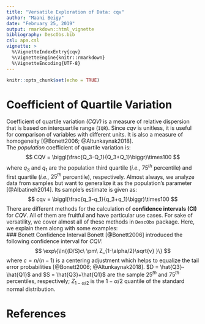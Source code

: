 ```yaml
---
title: "Versatile Exploration of Data: cqv"
author: "Maani Beigy"
date: "February 25, 2019"
output: rmarkdown::html_vignette
bibliography: DescObs.bib
csl: apa.csl
vignette: >
  %\VignetteIndexEntry{cqv}
  %\VignetteEngine{knitr::rmarkdown}
  %\VignetteEncoding{UTF-8}
---
```

```r
knitr::opts_chunk$set(echo = TRUE)
```
# Coefficient of Quartile Variation   
Coefficient of quartile variation *($CQV$)* is a measure of relative dispersion  that is based on interquartile range (`IQR`). Since *cqv* is unitless, it is 
useful for comparison of variables with different units. It is also a measure of homogeneity [@Bonett2006; @Altunkaynak2018].    
The *population* coefficient of quartile variation is:    
$$
CQV = \biggl(\frac{Q_3-Q_1}{Q_3+Q_1}\biggr)\times100
$$
where $q_3$ and $q_1$ are the population third quartile 
(*i.e.,* $75^{th}$ percentile) and first quartile (*i.e.,* $25^{th}$ percentile), respectively. Almost always, we analyze data from samples but want to 
generalize it as the population's parameter [@Albatineh2014]. Its sample's estimate is given as:    
$$
cqv = \biggl(\frac{q_3-q_1}{q_3+q_1}\biggr)\times100
$$
There are different methods for the calculation of **confidence intervals (CI)** 
for *CQV*. All of them are fruitful and have particular use cases. For sake of versatility, we cover almost all of these methods in `DescObs` package. Here, we explain them along with some examples:     
### Bonett Confidence Interval
Bonett [@Bonett2006] introduced the following confidence interval for *CQV*:   
$$
\exp\{\ln{(D/S)c\  \pm\ Z_{1-\alpha/2}\sqrt{v} }\}
$$
where $c = n/(n-1)$ is a centering adjustment which helps to equalize the tail error probabilities [@Bonett2006; @Altunkaynak2018]. $D = \hat{Q3}-\hat{Q1}$ and
$S = \hat{Q3}+\hat{Q1}$ are the sample $25^{th}$ and $75^{th}$ percentiles, respectively; $Z_{1-\alpha/2}$ is the $1-\alpha/2$ quantile of the standard 
normal distribution.

# References   



